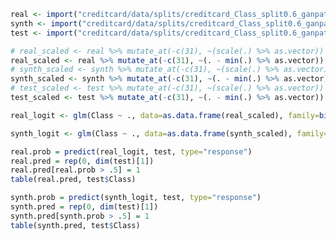 
```r
real <- import("creditcard/data/splits/creditcard_Class_split0.6_ganpate_train.csv")
synth <- import("creditcard/data/splits/creditcard_Class_split0.6_ganpate_eps0.2_train.csv")
test <- import("creditcard/data/splits/creditcard_Class_split0.6_ganpate_test.csv")

# real_scaled <- real %>% mutate_at(-c(31), ~(scale(.) %>% as.vector))
real_scaled <- real %>% mutate_at(-c(31), ~(. - min(.) %>% as.vector)) %>% mutate_at(-c(31), ~(. / max(.) %>% as.vector))
# synth_scaled <- synth %>% mutate_at(-c(31), ~(scale(.) %>% as.vector))
synth_scaled <- synth %>% mutate_at(-c(31), ~(. - min(.) %>% as.vector)) %>% mutate_at(-c(31), ~(. / max(.) %>% as.vector))
# test_scaled <- test %>% mutate_at(-c(31), ~(scale(.) %>% as.vector))
test_scaled <- test %>% mutate_at(-c(31), ~(. - min(.) %>% as.vector)) %>% mutate_at(-c(31), ~(. / max(.) %>% as.vector))

real_logit <- glm(Class ~ ., data=as.data.frame(real_scaled), family=binomial(link="logit"), na.action=na.pass, control=list(maxit=100))

synth_logit <- glm(Class ~ ., data=as.data.frame(synth_scaled), family=binomial(link="logit"), na.action=na.pass, control=list(maxit=100))

real.prob = predict(real_logit, test, type="response")
real.pred = rep(0, dim(test)[1])
real.pred[real.prob > .5] = 1
table(real.pred, test$Class)

synth.prob = predict(synth_logit, test, type="response")
synth.pred = rep(0, dim(test)[1])
synth.pred[synth.prob > .5] = 1
table(synth.pred, test$Class)
```
